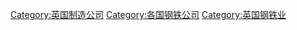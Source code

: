 [[Category:英国制造公司|Category:英国制造公司]]
[[Category:各国钢铁公司|Category:各国钢铁公司]]
[[Category:英国钢铁业|Category:英国钢铁业]]